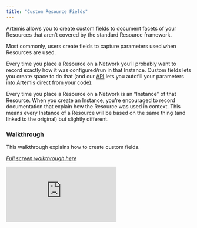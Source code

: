 ```yaml
---
title: "Custom Resource Fields"
---
```

Artemis allows you to create custom fields to document facets of your Resources that aren’t covered by the standard Resource framework.

Most commonly, users create fields to capture parameters used when Resources are used. 

Every time you place a Resource on a Network you’ll probably want to record exactly how it was configured/run in that Instance. Custom fields lets you create space to do that (and our [API](https://docs.artemisplatform.com/api) lets you autofill your parameters into Artemis direct from your code).

<Card title="What are Instances?">
Every time you place a Resource on a Network is an “Instance” of that Resource. When you create an Instance, you’re encouraged to record documentation that explain how the Resource was used in context. This means every Instance of a Resource will be based on the same thing (and linked to the original) but slightly different. 
</Card>

### Walkthrough
This walkthrough explains how to create custom fields.

*[Full screen walkthrough here](https://app.supademo.com/embed/rlQJ8fcs2rCAw0bOS4vNa)* 
<iframe src="https://supademo.com/embed/U9KHk4yqB_vdl7n4S4aph" frameborder="0" webkitallowfullscreen="true" mozallowfullscreen="true" allowfullscreen style={{"width":"719px","height":"500px","border":"none"}}></iframe>

